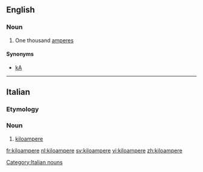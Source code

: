 ==English==

===Noun===
{{en-noun}}

# One thousand [[ampere]]s

====Synonyms====
*[[kA]]

----
==Italian==

===Etymology===
{{prefix|kilo|ampere|lang=it}}

===Noun===
{{head|it|noun|g=m}} {{inv}}

# [[#English|kiloampere]]

[[Category:Italian nouns]]

[[fr:kiloampere]]
[[nl:kiloampere]]
[[sv:kiloampere]]
[[vi:kiloampere]]
[[zh:kiloampere]]